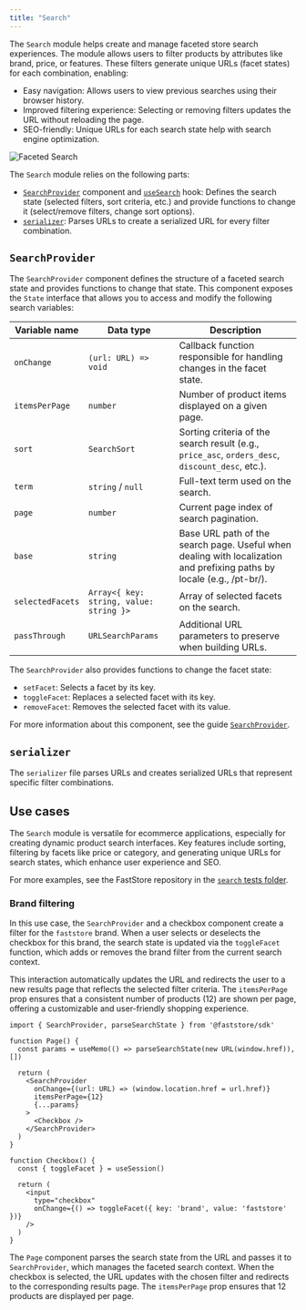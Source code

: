 ```yaml
---
title: "Search"
---
```


The `Search` module helps create and manage faceted store search experiences. The module allows users to filter products by attributes like brand, price, or features. These filters generate unique URLs (facet states) for each combination, enabling:

- Easy navigation: Allows users to view previous searches using their browser history.
- Improved filtering experience: Selecting or removing filters updates the URL without reloading the page.
- SEO-friendly: Unique URLs for each search state help with search engine optimization.

![Faceted Search](https://vtexhelp.vtexassets.com/assets/docs/src/FacetedSearch___7d5958d80e6945f07dae5f9f7d2ac8d4.jpg)

The `Search` module relies on the following parts:

- [`SearchProvider`](https://github.com/vtex/faststore/blob/master/packages/sdk/src/search/Provider.tsx) component and [`useSearch`](https://github.com/vtex/faststore/blob/master/packages/sdk/src/search/useSearch.ts) hook: Defines the search state (selected filters, sort criteria, etc.) and provide functions to change it (select/remove filters, change sort options).
- [`serializer`](https://github.com/vtex/faststore/blob/master/packages/sdk/src/search/serializer.ts): Parses URLs to create a serialized URL for every filter combination.

## `SearchProvider`

The `SearchProvider` component defines the structure of a faceted search state and provides functions to change that state. This component exposes the `State` interface that allows you to access and modify the following search variables:

| Variable name     | Data type       | Description   |
| ---------------- | ------------ | ----------------- |
| `onChange`  |  `(url: URL) => void` | Callback function responsible for handling changes in the facet state. |
| `itemsPerPage` |  `number` | Number of product items displayed on a given page. |
| `sort` |  `SearchSort` | Sorting criteria of the search result (e.g., `price_asc`, `orders_desc`, `discount_desc`, etc.). |
| `term` |  `string` / `null` | Full-text term used on the search. |
| `page` |  `number` | Current page index of search pagination. |
| `base` |  `string` | Base URL path of the search page. Useful when dealing with localization and prefixing paths by locale (e.g., /pt-br/). |
| `selectedFacets` |  `Array<{ key: string, value: string }>` | Array of selected facets on the search. |
| `passThrough` |  `URLSearchParams` | Additional URL parameters to preserve when building URLs. |

The `SearchProvider` also provides functions to change the facet state:

- `setFacet`: Selects a facet by its key.
- `toggleFacet`: Replaces a selected facet with its key.
- `removeFacet`: Removes the selected facet with its value.

For more information about this component, see the guide [`SearchProvider`](https://developers.vtex.com/docs/guides/faststore/search-search-provider).

## `serializer`

The `serializer` file parses URLs and creates serialized URLs that represent specific filter combinations.

## Use cases

The `Search` module is versatile for ecommerce applications, especially for creating dynamic product search interfaces. Key features include sorting, filtering by facets like price or category, and generating unique URLs for search states, which enhance user experience and SEO.

For more examples, see the FastStore repository in the [`search` tests folder](https://github.com/vtex/faststore/tree/master/packages/sdk/test/search).

### Brand filtering

In this use case, the `SearchProvider` and a checkbox component create a filter for the `faststore` brand. When a user selects or deselects the checkbox for this brand, the search state is updated via the `toggleFacet` function, which adds or removes the brand filter from the current search context.

This interaction automatically updates the URL and redirects the user to a new results page that reflects the selected filter criteria. The `itemsPerPage` prop ensures that a consistent number of products (12) are shown per page, offering a customizable and user-friendly shopping experience.

```tsx
import { SearchProvider, parseSearchState } from '@faststore/sdk'

function Page() {
  const params = useMemo(() => parseSearchState(new URL(window.href)), [])

  return (
    <SearchProvider
      onChange={(url: URL) => (window.location.href = url.href)}
      itemsPerPage={12}
      {...params}
    >
      <Checkbox />
    </SearchProvider>
  )
}

function Checkbox() {
  const { toggleFacet } = useSession()

  return (
    <input
      type="checkbox"
      onChange={() => toggleFacet({ key: 'brand', value: 'faststore' })}
    />
  )
}
```

The `Page` component parses the search state from the URL and passes it to `SearchProvider`, which manages the faceted search context. When the checkbox is selected, the URL updates with the chosen filter and redirects to the corresponding results page. The `itemsPerPage` prop ensures that 12 products are displayed per page.
